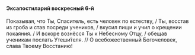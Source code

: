 #### Эксапостиларий воскресный 6-й

Показывая, что Ты, Спаситель, есть человек по естеству, / Ты, восстав из гроба и став посреди учеников, / вкусил пищи и учил о крещении покаяния. / И вскоре вознёсся Ты к Небесному Отцу, / обещав ученикам послать Утеши́теля. // О всебожественный Богочеловек, слава Твоему Восстанию!
